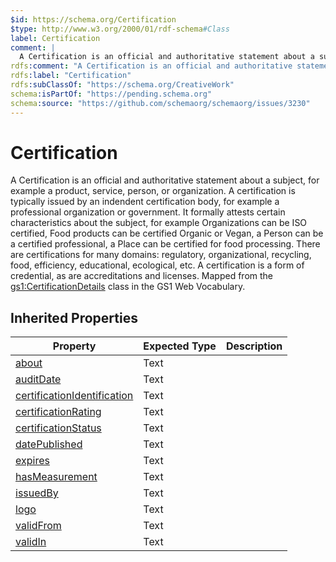 ```yaml
---
$id: https://schema.org/Certification
$type: http://www.w3.org/2000/01/rdf-schema#Class
label: Certification
comment: |
  A Certification is an official and authoritative statement about a subject, for example a product, service, person, or organization. A certification is typically issued by an indendent certification body, for example a professional organization or government. It formally attests certain characteristics about the subject, for example Organizations can be ISO certified, Food products can be certified Organic or Vegan, a Person can be a certified professional, a Place can be certified for food processing. There are certifications for many domains: regulatory, organizational, recycling, food, efficiency, educational, ecological, etc. A certification is a form of credential, as are accreditations and licenses. Mapped from the [gs1:CertificationDetails](https://www.gs1.org/voc/CertificationDetails) class in the GS1 Web Vocabulary.
rdfs:comment: "A Certification is an official and authoritative statement about a subject, for example a product, service, person, or organization. A certification is typically issued by an indendent certification body, for example a professional organization or government. It formally attests certain characteristics about the subject, for example Organizations can be ISO certified, Food products can be certified Organic or Vegan, a Person can be a certified professional, a Place can be certified for food processing. There are certifications for many domains: regulatory, organizational, recycling, food, efficiency, educational, ecological, etc. A certification is a form of credential, as are accreditations and licenses. Mapped from the [gs1:CertificationDetails](https://www.gs1.org/voc/CertificationDetails) class in the GS1 Web Vocabulary."
rdfs:label: "Certification"
rdfs:subClassOf: "https://schema.org/CreativeWork"
schema:isPartOf: "https://pending.schema.org"
schema:source: "https://github.com/schemaorg/schemaorg/issues/3230"
---
```


# Certification

A Certification is an official and authoritative statement about a subject, for example a product, service, person, or organization. A certification is typically issued by an indendent certification body, for example a professional organization or government. It formally attests certain characteristics about the subject, for example Organizations can be ISO certified, Food products can be certified Organic or Vegan, a Person can be a certified professional, a Place can be certified for food processing. There are certifications for many domains: regulatory, organizational, recycling, food, efficiency, educational, ecological, etc. A certification is a form of credential, as are accreditations and licenses. Mapped from the [gs1:CertificationDetails](https://www.gs1.org/voc/CertificationDetails) class in the GS1 Web Vocabulary.

## Inherited Properties

| Property | Expected Type | Description |
| --- | --- | --- |
| [about](https://schema.org/about) | Text |  |
| [auditDate](https://schema.org/auditDate) | Text |  |
| [certificationIdentification](https://schema.org/certificationIdentification) | Text |  |
| [certificationRating](https://schema.org/certificationRating) | Text |  |
| [certificationStatus](https://schema.org/certificationStatus) | Text |  |
| [datePublished](https://schema.org/datePublished) | Text |  |
| [expires](https://schema.org/expires) | Text |  |
| [hasMeasurement](https://schema.org/hasMeasurement) | Text |  |
| [issuedBy](https://schema.org/issuedBy) | Text |  |
| [logo](https://schema.org/logo) | Text |  |
| [validFrom](https://schema.org/validFrom) | Text |  |
| [validIn](https://schema.org/validIn) | Text |  |
